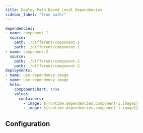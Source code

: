 ```yaml
---
title: Deploy Path-Based Local Dependencies
sidebar_label: "from path/"
---
```




```yaml
dependencies:
- name: component-1
  source:
    path: ./different/component-1
    path: ./different/component-1
- name: component-2
  source:
    path: ./different/component-2
    path: ./different/component-2
deployments:
- name: use-dependency-image
- name: use-dependency-image
  helm:
    componentChart: true
    values:
      containers:
        - image: ${runtime.dependencies.component-1.image1}
        - image: ${runtime.dependencies.component-1.image1}
```

## Configuration

<ConfigPartialDependencyPath/>
<ConfigPartialDependencyExecution/>
